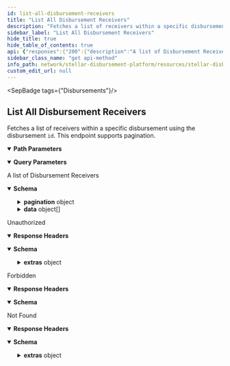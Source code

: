 ```yaml
---
id: list-all-disbursement-receivers
title: "List All Disbursement Receivers"
description: "Fetches a list of receivers within a specific disbursement using the disbursement ```id```. This endpoint supports pagination."
sidebar_label: "List All Disbursement Receivers"
hide_title: true
hide_table_of_contents: true
api: {"responses":{"200":{"description":"A list of Disbursement Receivers","content":{"application/json":{"schema":{"type":"object","properties":{"pagination":{"type":"object","properties":{"next":{"type":"string","example":"?page=3&page_limit=2"},"prev":{"type":"string","example":"?page=1&page_limit=2"},"pages":{"type":"integer","example":8},"total":{"type":"integer","example":16}}},"data":{"type":"array","items":{"type":"object","properties":{"id":{"type":"string","example":"ec3a57c0-5660-4b5a-af76-acadc7b09b93"},"email":{"type":"string","example":"receiver@mail.org"},"phone_number":{"type":"string","example":"+15552368475"},"external_id":{"type":"string","example":"usr129001"},"receiver_wallet":{"type":"object","properties":{"id":{"type":"string","example":"803031d4-1d04-4879-b6d9-dc5641f9988e"},"receiver":{"type":"object","properties":{"id":{"type":"string","example":"029e2ed0-feb6-4c40-8b47-0836a85741a2"}}},"wallet":{"type":"object","properties":{"id":{"type":"string","example":"5ada9ed5-455a-4782-a0ee-160767e0deb1"},"name":{"type":"string","example":"Vibrant Assist"},"homepage":{"type":"string","example":"https://vibrantapp.com"}}},"stellar_address":{"type":"string","example":"GCXAJ3XJ3VK3JFH3QMDFOSKM2NMMZBSO3VIT6EUPQWSDW2J74M23RRSL"},"stellar_memo":{"type":"string"},"stellar_memo_type":{"type":"string"},"created_at":{"type":"string","example":"2023-02-03T10:45:51.000Z"},"updated_at":{"type":"string","example":"2023-02-03T10:45:51.000Z"},"invited_at":{"type":"string","example":"2023-02-09T10:45:51.000Z"},"last_sms_sent":{"type":"string","example":"2023-02-10T10:45:51.000Z","description":"timestamp when the receiver last received an SMS about this wallet"},"total_payments":{"type":"string","example":"2"},"payments_received":{"type":"string","example":"2"},"failed_payments":{"type":"string","example":"0"},"remaining_payments":{"type":"string","example":"0"},"received_amounts":{"type":"array","items":{"type":"object","properties":{"asset_code":{"type":"string","example":"USDC"},"asset_issuer":{"type":"string","example":"GBBD47IF6LWK7P7MDEVSCWR7DPUWV3NY3DTQEVFL4NAT4AQH3ZLLFLA5"},"received_amount":{"type":"string","example":"100.00"}}}},"status":{"type":"string","enum":["DRAFT","READY","REGISTERED","FLAGGED"]},"status_history":{"type":"array","items":{"type":"object","properties":{"status":{"type":"string","enum":["DRAFT","READY","REGISTERED","FLAGGED"]},"timestamp":{"type":"string","format":"date-time","example":"2023-02-10T10:45:51.000Z"}}}}}},"payment":{"type":"object","properties":{"id":{"type":"string","example":"ddf22f55-3259-4822-a4e2-ce01334997f4"},"amount":{"type":"string","example":"100.00"},"stellar_transaction_id":{"type":"string","example":"0b339d1c89d314186b8147c2af4c9a9ed5bbdbcd7ada8d138633907649b"},"stellar_operation_id":{"type":"string"},"status":{"type":"string","enum":["DRAFT","READY","PENDING","PAUSED","SUCCESS","FAILED"]},"status_history":{"type":"array","items":{"type":"object","properties":{"status":{"type":"string","enum":["DRAFT","READY","PENDING","PAUSED","SUCCESS","FAILED"]},"status_message":{"type":"string"},"timestamp":{"type":"string","format":"date-time","example":"2023-02-03T10:45:51.000Z"}}}},"disbursement":{"type":"object","properties":{"id":{"type":"string","format":"uuid","description":"The unique identifier of the disbursement","example":"c51ba1d5-52d3-412f-a59c-6ef32d59ab43"},"name":{"type":"string","description":"The name of the disbursement","example":"disbursement-june-29"},"status":{"type":"string","enum":["DRAFT","READY","STARTED","PAUSED","COMPLETED"]},"created_at":{"type":"string","format":"date-time","description":"The creation timestamp of the disbursement","example":"2023-06-30T01:22:57.831975Z"},"updated_at":{"type":"string","format":"date-time","description":"The last update timestamp of the disbursement","example":"2023-06-30T01:22:58.316511Z"}}},"asset":{"type":"object","properties":{"id":{"type":"string","example":"ffaec4b3-46b0-4db4-a4c4-6c3508057705"},"code":{"type":"string","description":"Asset code","example":"USDC"},"issuer":{"type":"string","description":"Asset issuer address","example":"GBBD47IF6LWK7P7MDEVSCWR7DPUWV3NY3DTQEVFL4NAT4AQH3ZLLFLA5"},"created_at":{"type":"string","format":"date-time","example":"2023-02-03T10:45:51.000Z"},"updated_at":{"type":"string","format":"date-time","example":"2023-02-03T10:45:51.000Z"},"deleted_at":{"type":"string","format":"date-time","example":"2023-06-03T10:55:51.000Z"}}},"receiver_wallet":{"type":"object","properties":{"id":{"type":"string","example":"803031d4-1d04-4879-b6d9-dc5641f9988e"},"receiver":{"type":"object","properties":{"id":{"type":"string","example":"029e2ed0-feb6-4c40-8b47-0836a85741a2"}}},"wallet":{"type":"object","properties":{"id":{"type":"string","example":"5ada9ed5-455a-4782-a0ee-160767e0deb1"},"name":{"type":"string","example":"Vibrant Assist"},"homepage":{"type":"string","example":"https://vibrantapp.com"}}},"stellar_address":{"type":"string","example":"GCXAJ3XJ3VK3JFH3QMDFOSKM2NMMZBSO3VIT6EUPQWSDW2J74M23RRSL"},"created_at":{"type":"string","example":"2023-02-03T10:45:51.000Z"},"updated_at":{"type":"string","example":"2023-02-03T10:45:51.000Z"},"status":{"type":"string","enum":["DRAFT","READY","REGISTERED","FLAGGED"]}}},"created_at":{"type":"string","format":"date-time","example":"2023-02-03T10:45:51.000Z"},"updated_at":{"type":"string","format":"date-time","example":"2023-02-03T10:45:51.000Z"}}},"created_at":{"type":"string","format":"date-time","example":"2023-02-03T10:45:51.000Z"},"updated_at":{"type":"string","format":"date-time","example":"2023-02-03T10:45:51.000Z"}}}}}}}}},"401":{"description":"Unauthorized","headers":{},"content":{"application/json":{"schema":{"type":"object","properties":{"error":{"type":"string"},"extras":{"type":"object","properties":{"status":{"type":"number"},"message":{"type":"string"}}}},"example":{"error":"Not authorized","extras":{"status":401,"message":"Not authorized"}}},"examples":{"response":{"value":{"error":"Not authorized","extras":{"status":401,"message":"Not authorized"}}}}}}},"403":{"description":"Forbidden","headers":{},"content":{"application/json":{"schema":{"type":"object","properties":{"error":{"type":"string"}},"example":{"error":"Forbidden"}},"examples":{"response":{"value":{"error":"Forbidden"}}}}}},"404":{"description":"Not Found","headers":{},"content":{"application/json":{"schema":{"type":"object","properties":{"error":{"type":"string"},"extras":{"type":"object","properties":{"status":{"type":"number"},"message":{"type":"string"}}}},"example":{"error":"Not found","extras":{"status":404,"message":"Disbursement not found"}}},"examples":{"response":{"value":{"error":"Not found","extras":{"status":404,"message":"Disbursement not found"}}}}}}}},"operationId":"List All Disbursement Receivers","description":"Fetches a list of receivers within a specific disbursement using the disbursement ```id```. This endpoint supports pagination.","tags":["Disbursements"],"parameters":[{"name":"id","in":"path","description":"ID of the Disbursement","required":true,"schema":{"type":"string"}},{"name":"page","in":"query","description":"The page number to fetch.","required":false,"schema":{"type":"number"}},{"name":"page_limit","in":"query","description":"The number of records to return per page.","required":false,"schema":{"type":"number"}}],"security":[{"BearerAuth":[]}],"method":"get","path":"/disbursements/{id}/receivers","securitySchemes":{"BearerAuth":{"type":"apiKey","name":"Authorization","in":"header","description":"JWT used for authentication, signed with an ES256 private key."}},"info":{"title":"Stellar Disbursement Platform API","version":"","description":"The Stellar Disbursement Platform (SDP) is a tool built for organizations to make bulk payments to a group of recipients over the Stellar network. You can read more about using the SDP [here](https://developers.stellar.org/docs/category/use-the-stellar-disbursement-platform)."},"postman":{"name":"List All Disbursement Receivers","description":{"content":"Fetches a list of receivers within a specific disbursement using the disbursement ```id```. This endpoint supports pagination.","type":"text/plain"},"url":{"path":["disbursements",":id","receivers"],"host":["{{baseUrl}}"],"query":[{"disabled":false,"description":{"content":"The page number to fetch.","type":"text/plain"},"key":"page","value":""},{"disabled":false,"description":{"content":"The number of records to return per page.","type":"text/plain"},"key":"page_limit","value":""}],"variable":[{"disabled":false,"description":{"content":"(Required) ID of the Disbursement","type":"text/plain"},"type":"any","value":"","key":"id"}]},"header":[{"key":"Accept","value":"application/json"}],"method":"GET","auth":{"type":"apikey","apikey":[{"type":"any","value":"Authorization","key":"key"},{"type":"any","value":"<API Key>","key":"value"},{"type":"any","value":"header","key":"in"}]}}}
sidebar_class_name: "get api-method"
info_path: network/stellar-disbursement-platform/resources/stellar-disbursement-platform-api
custom_edit_url: null
---
```



<SepBadge tags={"Disbursements"}/>


## List All Disbursement Receivers



Fetches a list of receivers within a specific disbursement using the disbursement ```id```. This endpoint supports pagination.

<details style={{"marginBottom":"1rem"}} data-collapsed={false} open={true}><summary style={{}}><strong>Path Parameters</strong></summary><div><ul><ParamsItem className={"paramsItem"} param={{"name":"id","in":"path","description":"ID of the Disbursement","required":true,"schema":{"type":"string"}}}></ParamsItem></ul></div></details><details style={{"marginBottom":"1rem"}} data-collapsed={false} open={true}><summary style={{}}><strong>Query Parameters</strong></summary><div><ul><ParamsItem className={"paramsItem"} param={{"name":"page","in":"query","description":"The page number to fetch.","required":false,"schema":{"type":"number"}}}></ParamsItem><ParamsItem className={"paramsItem"} param={{"name":"page_limit","in":"query","description":"The number of records to return per page.","required":false,"schema":{"type":"number"}}}></ParamsItem></ul></div></details><div><ApiTabs><TabItem label={"200"} value={"200"}><div>

A list of Disbursement Receivers

</div><div><MimeTabs schemaType={"response"}><TabItem label={"application/json"} value={"application/json"}><SchemaTabs><TabItem label={"Schema"} value={"Schema"}><details style={{}} data-collapsed={false} open={true}><summary style={{"textAlign":"left"}}><strong>Schema</strong></summary><div style={{"textAlign":"left","marginLeft":"1rem"}}></div><ul style={{"marginLeft":"1rem"}}><SchemaItem collapsible={true} className={"schemaItem"}><details style={{}}><summary style={{}}><strong>pagination</strong><span style={{"opacity":"0.6"}}> object</span></summary><div style={{"marginLeft":"1rem"}}><SchemaItem collapsible={false} name={"next"} required={false} schemaName={"string"} qualifierMessage={undefined} schema={{"type":"string","example":"?page=3&page_limit=2"}}></SchemaItem><SchemaItem collapsible={false} name={"prev"} required={false} schemaName={"string"} qualifierMessage={undefined} schema={{"type":"string","example":"?page=1&page_limit=2"}}></SchemaItem><SchemaItem collapsible={false} name={"pages"} required={false} schemaName={"integer"} qualifierMessage={undefined} schema={{"type":"integer","example":8}}></SchemaItem><SchemaItem collapsible={false} name={"total"} required={false} schemaName={"integer"} qualifierMessage={undefined} schema={{"type":"integer","example":16}}></SchemaItem></div></details></SchemaItem><SchemaItem collapsible={true} className={"schemaItem"}><details style={{}}><summary style={{}}><strong>data</strong><span style={{"opacity":"0.6"}}> object[]</span></summary><div style={{"marginLeft":"1rem"}}><li><div style={{"fontSize":"var(--ifm-code-font-size)","opacity":"0.6","marginLeft":"-.5rem","paddingBottom":".5rem"}}>Array [</div></li><SchemaItem collapsible={false} name={"id"} required={false} schemaName={"string"} qualifierMessage={undefined} schema={{"type":"string","example":"ec3a57c0-5660-4b5a-af76-acadc7b09b93"}}></SchemaItem><SchemaItem collapsible={false} name={"email"} required={false} schemaName={"string"} qualifierMessage={undefined} schema={{"type":"string","example":"receiver@mail.org"}}></SchemaItem><SchemaItem collapsible={false} name={"phone_number"} required={false} schemaName={"string"} qualifierMessage={undefined} schema={{"type":"string","example":"+15552368475"}}></SchemaItem><SchemaItem collapsible={false} name={"external_id"} required={false} schemaName={"string"} qualifierMessage={undefined} schema={{"type":"string","example":"usr129001"}}></SchemaItem><SchemaItem collapsible={true} className={"schemaItem"}><details style={{}}><summary style={{}}><strong>receiver_wallet</strong><span style={{"opacity":"0.6"}}> object</span></summary><div style={{"marginLeft":"1rem"}}><SchemaItem collapsible={false} name={"id"} required={false} schemaName={"string"} qualifierMessage={undefined} schema={{"type":"string","example":"803031d4-1d04-4879-b6d9-dc5641f9988e"}}></SchemaItem><SchemaItem collapsible={true} className={"schemaItem"}><details style={{}}><summary style={{}}><strong>receiver</strong><span style={{"opacity":"0.6"}}> object</span></summary><div style={{"marginLeft":"1rem"}}><SchemaItem collapsible={false} name={"id"} required={false} schemaName={"string"} qualifierMessage={undefined} schema={{"type":"string","example":"029e2ed0-feb6-4c40-8b47-0836a85741a2"}}></SchemaItem></div></details></SchemaItem><SchemaItem collapsible={true} className={"schemaItem"}><details style={{}}><summary style={{}}><strong>wallet</strong><span style={{"opacity":"0.6"}}> object</span></summary><div style={{"marginLeft":"1rem"}}><SchemaItem collapsible={false} name={"id"} required={false} schemaName={"string"} qualifierMessage={undefined} schema={{"type":"string","example":"5ada9ed5-455a-4782-a0ee-160767e0deb1"}}></SchemaItem><SchemaItem collapsible={false} name={"name"} required={false} schemaName={"string"} qualifierMessage={undefined} schema={{"type":"string","example":"Vibrant Assist"}}></SchemaItem><SchemaItem collapsible={false} name={"homepage"} required={false} schemaName={"string"} qualifierMessage={undefined} schema={{"type":"string","example":"https://vibrantapp.com"}}></SchemaItem></div></details></SchemaItem><SchemaItem collapsible={false} name={"stellar_address"} required={false} schemaName={"string"} qualifierMessage={undefined} schema={{"type":"string","example":"GCXAJ3XJ3VK3JFH3QMDFOSKM2NMMZBSO3VIT6EUPQWSDW2J74M23RRSL"}}></SchemaItem><SchemaItem collapsible={false} name={"stellar_memo"} required={false} schemaName={"string"} qualifierMessage={undefined} schema={{"type":"string"}}></SchemaItem><SchemaItem collapsible={false} name={"stellar_memo_type"} required={false} schemaName={"string"} qualifierMessage={undefined} schema={{"type":"string"}}></SchemaItem><SchemaItem collapsible={false} name={"created_at"} required={false} schemaName={"string"} qualifierMessage={undefined} schema={{"type":"string","example":"2023-02-03T10:45:51.000Z"}}></SchemaItem><SchemaItem collapsible={false} name={"updated_at"} required={false} schemaName={"string"} qualifierMessage={undefined} schema={{"type":"string","example":"2023-02-03T10:45:51.000Z"}}></SchemaItem><SchemaItem collapsible={false} name={"invited_at"} required={false} schemaName={"string"} qualifierMessage={undefined} schema={{"type":"string","example":"2023-02-09T10:45:51.000Z"}}></SchemaItem><SchemaItem collapsible={false} name={"last_sms_sent"} required={false} schemaName={"string"} qualifierMessage={undefined} schema={{"type":"string","example":"2023-02-10T10:45:51.000Z","description":"timestamp when the receiver last received an SMS about this wallet"}}></SchemaItem><SchemaItem collapsible={false} name={"total_payments"} required={false} schemaName={"string"} qualifierMessage={undefined} schema={{"type":"string","example":"2"}}></SchemaItem><SchemaItem collapsible={false} name={"payments_received"} required={false} schemaName={"string"} qualifierMessage={undefined} schema={{"type":"string","example":"2"}}></SchemaItem><SchemaItem collapsible={false} name={"failed_payments"} required={false} schemaName={"string"} qualifierMessage={undefined} schema={{"type":"string","example":"0"}}></SchemaItem><SchemaItem collapsible={false} name={"remaining_payments"} required={false} schemaName={"string"} qualifierMessage={undefined} schema={{"type":"string","example":"0"}}></SchemaItem><SchemaItem collapsible={true} className={"schemaItem"}><details style={{}}><summary style={{}}><strong>received_amounts</strong><span style={{"opacity":"0.6"}}> object[]</span></summary><div style={{"marginLeft":"1rem"}}><li><div style={{"fontSize":"var(--ifm-code-font-size)","opacity":"0.6","marginLeft":"-.5rem","paddingBottom":".5rem"}}>Array [</div></li><SchemaItem collapsible={false} name={"asset_code"} required={false} schemaName={"string"} qualifierMessage={undefined} schema={{"type":"string","example":"USDC"}}></SchemaItem><SchemaItem collapsible={false} name={"asset_issuer"} required={false} schemaName={"string"} qualifierMessage={undefined} schema={{"type":"string","example":"GBBD47IF6LWK7P7MDEVSCWR7DPUWV3NY3DTQEVFL4NAT4AQH3ZLLFLA5"}}></SchemaItem><SchemaItem collapsible={false} name={"received_amount"} required={false} schemaName={"string"} qualifierMessage={undefined} schema={{"type":"string","example":"100.00"}}></SchemaItem><li><div style={{"fontSize":"var(--ifm-code-font-size)","opacity":"0.6","marginLeft":"-.5rem"}}>]</div></li></div></details></SchemaItem><SchemaItem collapsible={false} name={"status"} required={false} schemaName={"string"} qualifierMessage={"**Possible values:** [`DRAFT`, `READY`, `REGISTERED`, `FLAGGED`]"} schema={{"type":"string","enum":["DRAFT","READY","REGISTERED","FLAGGED"]}}></SchemaItem><SchemaItem collapsible={true} className={"schemaItem"}><details style={{}}><summary style={{}}><strong>status_history</strong><span style={{"opacity":"0.6"}}> object[]</span></summary><div style={{"marginLeft":"1rem"}}><li><div style={{"fontSize":"var(--ifm-code-font-size)","opacity":"0.6","marginLeft":"-.5rem","paddingBottom":".5rem"}}>Array [</div></li><SchemaItem collapsible={false} name={"status"} required={false} schemaName={"string"} qualifierMessage={"**Possible values:** [`DRAFT`, `READY`, `REGISTERED`, `FLAGGED`]"} schema={{"type":"string","enum":["DRAFT","READY","REGISTERED","FLAGGED"]}}></SchemaItem><SchemaItem collapsible={false} name={"timestamp"} required={false} schemaName={"date-time"} qualifierMessage={undefined} schema={{"type":"string","format":"date-time","example":"2023-02-10T10:45:51.000Z"}}></SchemaItem><li><div style={{"fontSize":"var(--ifm-code-font-size)","opacity":"0.6","marginLeft":"-.5rem"}}>]</div></li></div></details></SchemaItem></div></details></SchemaItem><SchemaItem collapsible={true} className={"schemaItem"}><details style={{}}><summary style={{}}><strong>payment</strong><span style={{"opacity":"0.6"}}> object</span></summary><div style={{"marginLeft":"1rem"}}><SchemaItem collapsible={false} name={"id"} required={false} schemaName={"string"} qualifierMessage={undefined} schema={{"type":"string","example":"ddf22f55-3259-4822-a4e2-ce01334997f4"}}></SchemaItem><SchemaItem collapsible={false} name={"amount"} required={false} schemaName={"string"} qualifierMessage={undefined} schema={{"type":"string","example":"100.00"}}></SchemaItem><SchemaItem collapsible={false} name={"stellar_transaction_id"} required={false} schemaName={"string"} qualifierMessage={undefined} schema={{"type":"string","example":"0b339d1c89d314186b8147c2af4c9a9ed5bbdbcd7ada8d138633907649b"}}></SchemaItem><SchemaItem collapsible={false} name={"stellar_operation_id"} required={false} schemaName={"string"} qualifierMessage={undefined} schema={{"type":"string"}}></SchemaItem><SchemaItem collapsible={false} name={"status"} required={false} schemaName={"string"} qualifierMessage={"**Possible values:** [`DRAFT`, `READY`, `PENDING`, `PAUSED`, `SUCCESS`, `FAILED`]"} schema={{"type":"string","enum":["DRAFT","READY","PENDING","PAUSED","SUCCESS","FAILED"]}}></SchemaItem><SchemaItem collapsible={true} className={"schemaItem"}><details style={{}}><summary style={{}}><strong>status_history</strong><span style={{"opacity":"0.6"}}> object[]</span></summary><div style={{"marginLeft":"1rem"}}><li><div style={{"fontSize":"var(--ifm-code-font-size)","opacity":"0.6","marginLeft":"-.5rem","paddingBottom":".5rem"}}>Array [</div></li><SchemaItem collapsible={false} name={"status"} required={false} schemaName={"string"} qualifierMessage={"**Possible values:** [`DRAFT`, `READY`, `PENDING`, `PAUSED`, `SUCCESS`, `FAILED`]"} schema={{"type":"string","enum":["DRAFT","READY","PENDING","PAUSED","SUCCESS","FAILED"]}}></SchemaItem><SchemaItem collapsible={false} name={"status_message"} required={false} schemaName={"string"} qualifierMessage={undefined} schema={{"type":"string"}}></SchemaItem><SchemaItem collapsible={false} name={"timestamp"} required={false} schemaName={"date-time"} qualifierMessage={undefined} schema={{"type":"string","format":"date-time","example":"2023-02-03T10:45:51.000Z"}}></SchemaItem><li><div style={{"fontSize":"var(--ifm-code-font-size)","opacity":"0.6","marginLeft":"-.5rem"}}>]</div></li></div></details></SchemaItem><SchemaItem collapsible={true} className={"schemaItem"}><details style={{}}><summary style={{}}><strong>disbursement</strong><span style={{"opacity":"0.6"}}> object</span></summary><div style={{"marginLeft":"1rem"}}><SchemaItem collapsible={false} name={"id"} required={false} schemaName={"uuid"} qualifierMessage={undefined} schema={{"type":"string","format":"uuid","description":"The unique identifier of the disbursement","example":"c51ba1d5-52d3-412f-a59c-6ef32d59ab43"}}></SchemaItem><SchemaItem collapsible={false} name={"name"} required={false} schemaName={"string"} qualifierMessage={undefined} schema={{"type":"string","description":"The name of the disbursement","example":"disbursement-june-29"}}></SchemaItem><SchemaItem collapsible={false} name={"status"} required={false} schemaName={"string"} qualifierMessage={"**Possible values:** [`DRAFT`, `READY`, `STARTED`, `PAUSED`, `COMPLETED`]"} schema={{"type":"string","enum":["DRAFT","READY","STARTED","PAUSED","COMPLETED"]}}></SchemaItem><SchemaItem collapsible={false} name={"created_at"} required={false} schemaName={"date-time"} qualifierMessage={undefined} schema={{"type":"string","format":"date-time","description":"The creation timestamp of the disbursement","example":"2023-06-30T01:22:57.831975Z"}}></SchemaItem><SchemaItem collapsible={false} name={"updated_at"} required={false} schemaName={"date-time"} qualifierMessage={undefined} schema={{"type":"string","format":"date-time","description":"The last update timestamp of the disbursement","example":"2023-06-30T01:22:58.316511Z"}}></SchemaItem></div></details></SchemaItem><SchemaItem collapsible={true} className={"schemaItem"}><details style={{}}><summary style={{}}><strong>asset</strong><span style={{"opacity":"0.6"}}> object</span></summary><div style={{"marginLeft":"1rem"}}><SchemaItem collapsible={false} name={"id"} required={false} schemaName={"string"} qualifierMessage={undefined} schema={{"type":"string","example":"ffaec4b3-46b0-4db4-a4c4-6c3508057705"}}></SchemaItem><SchemaItem collapsible={false} name={"code"} required={false} schemaName={"string"} qualifierMessage={undefined} schema={{"type":"string","description":"Asset code","example":"USDC"}}></SchemaItem><SchemaItem collapsible={false} name={"issuer"} required={false} schemaName={"string"} qualifierMessage={undefined} schema={{"type":"string","description":"Asset issuer address","example":"GBBD47IF6LWK7P7MDEVSCWR7DPUWV3NY3DTQEVFL4NAT4AQH3ZLLFLA5"}}></SchemaItem><SchemaItem collapsible={false} name={"created_at"} required={false} schemaName={"date-time"} qualifierMessage={undefined} schema={{"type":"string","format":"date-time","example":"2023-02-03T10:45:51.000Z"}}></SchemaItem><SchemaItem collapsible={false} name={"updated_at"} required={false} schemaName={"date-time"} qualifierMessage={undefined} schema={{"type":"string","format":"date-time","example":"2023-02-03T10:45:51.000Z"}}></SchemaItem><SchemaItem collapsible={false} name={"deleted_at"} required={false} schemaName={"date-time"} qualifierMessage={undefined} schema={{"type":"string","format":"date-time","example":"2023-06-03T10:55:51.000Z"}}></SchemaItem></div></details></SchemaItem><SchemaItem collapsible={true} className={"schemaItem"}><details style={{}}><summary style={{}}><strong>receiver_wallet</strong><span style={{"opacity":"0.6"}}> object</span></summary><div style={{"marginLeft":"1rem"}}><SchemaItem collapsible={false} name={"id"} required={false} schemaName={"string"} qualifierMessage={undefined} schema={{"type":"string","example":"803031d4-1d04-4879-b6d9-dc5641f9988e"}}></SchemaItem><SchemaItem collapsible={true} className={"schemaItem"}><details style={{}}><summary style={{}}><strong>receiver</strong><span style={{"opacity":"0.6"}}> object</span></summary><div style={{"marginLeft":"1rem"}}><SchemaItem collapsible={false} name={"id"} required={false} schemaName={"string"} qualifierMessage={undefined} schema={{"type":"string","example":"029e2ed0-feb6-4c40-8b47-0836a85741a2"}}></SchemaItem></div></details></SchemaItem><SchemaItem collapsible={true} className={"schemaItem"}><details style={{}}><summary style={{}}><strong>wallet</strong><span style={{"opacity":"0.6"}}> object</span></summary><div style={{"marginLeft":"1rem"}}><SchemaItem collapsible={false} name={"id"} required={false} schemaName={"string"} qualifierMessage={undefined} schema={{"type":"string","example":"5ada9ed5-455a-4782-a0ee-160767e0deb1"}}></SchemaItem><SchemaItem collapsible={false} name={"name"} required={false} schemaName={"string"} qualifierMessage={undefined} schema={{"type":"string","example":"Vibrant Assist"}}></SchemaItem><SchemaItem collapsible={false} name={"homepage"} required={false} schemaName={"string"} qualifierMessage={undefined} schema={{"type":"string","example":"https://vibrantapp.com"}}></SchemaItem></div></details></SchemaItem><SchemaItem collapsible={false} name={"stellar_address"} required={false} schemaName={"string"} qualifierMessage={undefined} schema={{"type":"string","example":"GCXAJ3XJ3VK3JFH3QMDFOSKM2NMMZBSO3VIT6EUPQWSDW2J74M23RRSL"}}></SchemaItem><SchemaItem collapsible={false} name={"created_at"} required={false} schemaName={"string"} qualifierMessage={undefined} schema={{"type":"string","example":"2023-02-03T10:45:51.000Z"}}></SchemaItem><SchemaItem collapsible={false} name={"updated_at"} required={false} schemaName={"string"} qualifierMessage={undefined} schema={{"type":"string","example":"2023-02-03T10:45:51.000Z"}}></SchemaItem><SchemaItem collapsible={false} name={"status"} required={false} schemaName={"string"} qualifierMessage={"**Possible values:** [`DRAFT`, `READY`, `REGISTERED`, `FLAGGED`]"} schema={{"type":"string","enum":["DRAFT","READY","REGISTERED","FLAGGED"]}}></SchemaItem></div></details></SchemaItem><SchemaItem collapsible={false} name={"created_at"} required={false} schemaName={"date-time"} qualifierMessage={undefined} schema={{"type":"string","format":"date-time","example":"2023-02-03T10:45:51.000Z"}}></SchemaItem><SchemaItem collapsible={false} name={"updated_at"} required={false} schemaName={"date-time"} qualifierMessage={undefined} schema={{"type":"string","format":"date-time","example":"2023-02-03T10:45:51.000Z"}}></SchemaItem></div></details></SchemaItem><SchemaItem collapsible={false} name={"created_at"} required={false} schemaName={"date-time"} qualifierMessage={undefined} schema={{"type":"string","format":"date-time","example":"2023-02-03T10:45:51.000Z"}}></SchemaItem><SchemaItem collapsible={false} name={"updated_at"} required={false} schemaName={"date-time"} qualifierMessage={undefined} schema={{"type":"string","format":"date-time","example":"2023-02-03T10:45:51.000Z"}}></SchemaItem><li><div style={{"fontSize":"var(--ifm-code-font-size)","opacity":"0.6","marginLeft":"-.5rem"}}>]</div></li></div></details></SchemaItem></ul></details></TabItem><TabItem label={"Example (from schema)"} value={"Example (from schema)"}><ResponseSamples responseExample={"{\n  \"pagination\": {\n    \"next\": \"?page=3&page_limit=2\",\n    \"prev\": \"?page=1&page_limit=2\",\n    \"pages\": 8,\n    \"total\": 16\n  },\n  \"data\": [\n    {\n      \"id\": \"ec3a57c0-5660-4b5a-af76-acadc7b09b93\",\n      \"email\": \"receiver@mail.org\",\n      \"phone_number\": \"+15552368475\",\n      \"external_id\": \"usr129001\",\n      \"receiver_wallet\": {\n        \"id\": \"803031d4-1d04-4879-b6d9-dc5641f9988e\",\n        \"receiver\": {\n          \"id\": \"029e2ed0-feb6-4c40-8b47-0836a85741a2\"\n        },\n        \"wallet\": {\n          \"id\": \"5ada9ed5-455a-4782-a0ee-160767e0deb1\",\n          \"name\": \"Vibrant Assist\",\n          \"homepage\": \"https://vibrantapp.com\"\n        },\n        \"stellar_address\": \"GCXAJ3XJ3VK3JFH3QMDFOSKM2NMMZBSO3VIT6EUPQWSDW2J74M23RRSL\",\n        \"stellar_memo\": \"string\",\n        \"stellar_memo_type\": \"string\",\n        \"created_at\": \"2023-02-03T10:45:51.000Z\",\n        \"updated_at\": \"2023-02-03T10:45:51.000Z\",\n        \"invited_at\": \"2023-02-09T10:45:51.000Z\",\n        \"last_sms_sent\": \"2023-02-10T10:45:51.000Z\",\n        \"total_payments\": \"2\",\n        \"payments_received\": \"2\",\n        \"failed_payments\": \"0\",\n        \"remaining_payments\": \"0\",\n        \"received_amounts\": [\n          {\n            \"asset_code\": \"USDC\",\n            \"asset_issuer\": \"GBBD47IF6LWK7P7MDEVSCWR7DPUWV3NY3DTQEVFL4NAT4AQH3ZLLFLA5\",\n            \"received_amount\": \"100.00\"\n          }\n        ],\n        \"status\": \"DRAFT\",\n        \"status_history\": [\n          {\n            \"status\": \"DRAFT\",\n            \"timestamp\": \"2023-02-10T10:45:51.000Z\"\n          }\n        ]\n      },\n      \"payment\": {\n        \"id\": \"ddf22f55-3259-4822-a4e2-ce01334997f4\",\n        \"amount\": \"100.00\",\n        \"stellar_transaction_id\": \"0b339d1c89d314186b8147c2af4c9a9ed5bbdbcd7ada8d138633907649b\",\n        \"stellar_operation_id\": \"string\",\n        \"status\": \"DRAFT\",\n        \"status_history\": [\n          {\n            \"status\": \"DRAFT\",\n            \"status_message\": \"string\",\n            \"timestamp\": \"2023-02-03T10:45:51.000Z\"\n          }\n        ],\n        \"disbursement\": {\n          \"id\": \"c51ba1d5-52d3-412f-a59c-6ef32d59ab43\",\n          \"name\": \"disbursement-june-29\",\n          \"status\": \"DRAFT\",\n          \"created_at\": \"2023-06-30T01:22:57.831975Z\",\n          \"updated_at\": \"2023-06-30T01:22:58.316511Z\"\n        },\n        \"asset\": {\n          \"id\": \"ffaec4b3-46b0-4db4-a4c4-6c3508057705\",\n          \"code\": \"USDC\",\n          \"issuer\": \"GBBD47IF6LWK7P7MDEVSCWR7DPUWV3NY3DTQEVFL4NAT4AQH3ZLLFLA5\",\n          \"created_at\": \"2023-02-03T10:45:51.000Z\",\n          \"updated_at\": \"2023-02-03T10:45:51.000Z\",\n          \"deleted_at\": \"2023-06-03T10:55:51.000Z\"\n        },\n        \"receiver_wallet\": {\n          \"id\": \"803031d4-1d04-4879-b6d9-dc5641f9988e\",\n          \"receiver\": {\n            \"id\": \"029e2ed0-feb6-4c40-8b47-0836a85741a2\"\n          },\n          \"wallet\": {\n            \"id\": \"5ada9ed5-455a-4782-a0ee-160767e0deb1\",\n            \"name\": \"Vibrant Assist\",\n            \"homepage\": \"https://vibrantapp.com\"\n          },\n          \"stellar_address\": \"GCXAJ3XJ3VK3JFH3QMDFOSKM2NMMZBSO3VIT6EUPQWSDW2J74M23RRSL\",\n          \"created_at\": \"2023-02-03T10:45:51.000Z\",\n          \"updated_at\": \"2023-02-03T10:45:51.000Z\",\n          \"status\": \"DRAFT\"\n        },\n        \"created_at\": \"2023-02-03T10:45:51.000Z\",\n        \"updated_at\": \"2023-02-03T10:45:51.000Z\"\n      },\n      \"created_at\": \"2023-02-03T10:45:51.000Z\",\n      \"updated_at\": \"2023-02-03T10:45:51.000Z\"\n    }\n  ]\n}"} language={"json"}></ResponseSamples></TabItem></SchemaTabs></TabItem></MimeTabs></div></TabItem><TabItem label={"401"} value={"401"}><div>

Unauthorized

</div><details style={{"textAlign":"left","marginBottom":"1rem"}} data-collaposed={true} open={false}><summary style={{}}><strong>Response Headers</strong></summary><ul style={{"marginLeft":"1rem"}}></ul></details><div><MimeTabs schemaType={"response"}><TabItem label={"application/json"} value={"application/json"}><SchemaTabs><TabItem label={"Schema"} value={"Schema"}><details style={{}} data-collapsed={false} open={true}><summary style={{"textAlign":"left"}}><strong>Schema</strong></summary><div style={{"textAlign":"left","marginLeft":"1rem"}}></div><ul style={{"marginLeft":"1rem"}}><SchemaItem collapsible={false} name={"error"} required={false} schemaName={"string"} qualifierMessage={undefined} schema={{"type":"string"}}></SchemaItem><SchemaItem collapsible={true} className={"schemaItem"}><details style={{}}><summary style={{}}><strong>extras</strong><span style={{"opacity":"0.6"}}> object</span></summary><div style={{"marginLeft":"1rem"}}><SchemaItem collapsible={false} name={"status"} required={false} schemaName={"number"} qualifierMessage={undefined} schema={{"type":"number"}}></SchemaItem><SchemaItem collapsible={false} name={"message"} required={false} schemaName={"string"} qualifierMessage={undefined} schema={{"type":"string"}}></SchemaItem></div></details></SchemaItem></ul></details></TabItem><TabItem label={"Example (from schema)"} value={"Example (from schema)"}><ResponseSamples responseExample={"{\n  \"error\": \"Not authorized\",\n  \"extras\": {\n    \"status\": 401,\n    \"message\": \"Not authorized\"\n  }\n}"} language={"json"}></ResponseSamples></TabItem><TabItem label={"response"} value={"response"}><ResponseSamples responseExample={"{\n  \"error\": \"Not authorized\",\n  \"extras\": {\n    \"status\": 401,\n    \"message\": \"Not authorized\"\n  }\n}"} language={"json"}></ResponseSamples></TabItem></SchemaTabs></TabItem></MimeTabs></div></TabItem><TabItem label={"403"} value={"403"}><div>

Forbidden

</div><details style={{"textAlign":"left","marginBottom":"1rem"}} data-collaposed={true} open={false}><summary style={{}}><strong>Response Headers</strong></summary><ul style={{"marginLeft":"1rem"}}></ul></details><div><MimeTabs schemaType={"response"}><TabItem label={"application/json"} value={"application/json"}><SchemaTabs><TabItem label={"Schema"} value={"Schema"}><details style={{}} data-collapsed={false} open={true}><summary style={{"textAlign":"left"}}><strong>Schema</strong></summary><div style={{"textAlign":"left","marginLeft":"1rem"}}></div><ul style={{"marginLeft":"1rem"}}><SchemaItem collapsible={false} name={"error"} required={false} schemaName={"string"} qualifierMessage={undefined} schema={{"type":"string"}}></SchemaItem></ul></details></TabItem><TabItem label={"Example (from schema)"} value={"Example (from schema)"}><ResponseSamples responseExample={"{\n  \"error\": \"Forbidden\"\n}"} language={"json"}></ResponseSamples></TabItem><TabItem label={"response"} value={"response"}><ResponseSamples responseExample={"{\n  \"error\": \"Forbidden\"\n}"} language={"json"}></ResponseSamples></TabItem></SchemaTabs></TabItem></MimeTabs></div></TabItem><TabItem label={"404"} value={"404"}><div>

Not Found

</div><details style={{"textAlign":"left","marginBottom":"1rem"}} data-collaposed={true} open={false}><summary style={{}}><strong>Response Headers</strong></summary><ul style={{"marginLeft":"1rem"}}></ul></details><div><MimeTabs schemaType={"response"}><TabItem label={"application/json"} value={"application/json"}><SchemaTabs><TabItem label={"Schema"} value={"Schema"}><details style={{}} data-collapsed={false} open={true}><summary style={{"textAlign":"left"}}><strong>Schema</strong></summary><div style={{"textAlign":"left","marginLeft":"1rem"}}></div><ul style={{"marginLeft":"1rem"}}><SchemaItem collapsible={false} name={"error"} required={false} schemaName={"string"} qualifierMessage={undefined} schema={{"type":"string"}}></SchemaItem><SchemaItem collapsible={true} className={"schemaItem"}><details style={{}}><summary style={{}}><strong>extras</strong><span style={{"opacity":"0.6"}}> object</span></summary><div style={{"marginLeft":"1rem"}}><SchemaItem collapsible={false} name={"status"} required={false} schemaName={"number"} qualifierMessage={undefined} schema={{"type":"number"}}></SchemaItem><SchemaItem collapsible={false} name={"message"} required={false} schemaName={"string"} qualifierMessage={undefined} schema={{"type":"string"}}></SchemaItem></div></details></SchemaItem></ul></details></TabItem><TabItem label={"Example (from schema)"} value={"Example (from schema)"}><ResponseSamples responseExample={"{\n  \"error\": \"Not found\",\n  \"extras\": {\n    \"status\": 404,\n    \"message\": \"Disbursement not found\"\n  }\n}"} language={"json"}></ResponseSamples></TabItem><TabItem label={"response"} value={"response"}><ResponseSamples responseExample={"{\n  \"error\": \"Not found\",\n  \"extras\": {\n    \"status\": 404,\n    \"message\": \"Disbursement not found\"\n  }\n}"} language={"json"}></ResponseSamples></TabItem></SchemaTabs></TabItem></MimeTabs></div></TabItem></ApiTabs></div>
